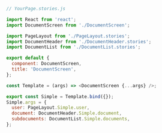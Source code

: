 ```js
// YourPage.stories.js

import React from 'react';
import DocumentScreen from './DocumentScreen';

import PageLayout from './PageLayout.stories';
import DocumentHeader from './DocumentHeader.stories';
import DocumentList from './DocumentList.stories';

export default {
  component: DocumentScreen,
  title: 'DocumentScreen',
};

const Template = (args) => <DocumentScreen {...args} />;

export const Simple = Template.bind({});
Simple.args = {
  user: PageLayout.Simple.user,
  document: DocumentHeader.Simple.document,
  subdocuments: DocumentList.Simple.documents,
};
```